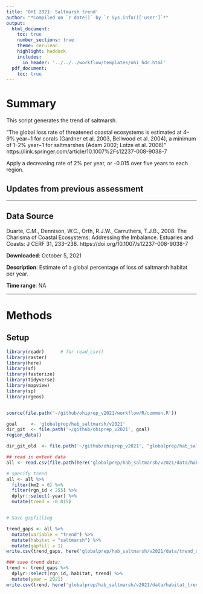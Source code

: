 ```yaml
---
title: 'OHI 2021: Saltmarsh trend'
author: "*Compiled on `r date()` by `r Sys.info()['user']`*"
output: 
  html_document:
    toc: true
    number_sections: true
    theme: cerulean
    highlight: haddock
    includes: 
      in_header: '../../../workflow/templates/ohi_hdr.html'
  pdf_document:
    toc: true
---
```


# Summary

This script generates the trend of saltmarsh. 

"The global loss rate of threatened coastal ecosystems is estimated at 4–9% year−1 for corals (Gardner et al. 2003, Bellwood et al. 2004), a minimum of 1–2% year−1 for saltmarshes (Adam 2002; Lotze et al. 2006)"
https://link.springer.com/article/10.1007%2Fs12237-008-9038-7

Apply a decreasing rate of 2% per year, or -0.015 over five years to each region.


## Updates from previous assessment

***
## Data Source 
Duarte, C.M., Dennison, W.C., Orth, R.J.W., Carruthers, T.J.B., 2008. The Charisma of Coastal Ecosystems: Addressing the Imbalance. Estuaries and Coasts: J CERF 31, 233–238. https://doi.org/10.1007/s12237-008-9038-7


**Downloaded**: October 5, 2021

**Description**:  Estimate of a global percentage of loss of saltmarsh habitat per year. 


**Time range**: NA


***
# Methods



## Setup
``` r
library(readr)      # for read_csv()
library(raster)
library(here)
library(sf)
library(fasterize)
library(tidyverse)
library(mapview)
library(sp)
library(rgeos)


source(file.path('~/github/ohiprep_v2021/workflow/R/common.R'))

goal     <- 'globalprep/hab_saltmarsh/v2021'
dir_git  <- file.path('~/github/ohiprep_v2021', goal)
region_data()

dir_git_old  <- file.path('~/github/ohiprep_v2021', "globalprep/hab_saltmarsh/v2012")

```

```r
## read in extent data
all <- read.csv(file.path(here("globalprep/hab_saltmarsh/v2021/data/habitat_extent_saltmarsh_updated.csv")))

# specify trend
all <- all %>%
  filter(km2 > 0) %>%
  filter(rgn_id < 255) %>%
  dplyr::select(-year) %>%
  mutate(trend = -0.015)


# Save gapfilling 

trend_gaps <- all %>%
  mutate(variable = "trend") %>%
  mutate(habitat = "saltmarsh") %>%
  mutate(gapfill = 1)
write.csv(trend_gaps, here('globalprep/hab_saltmarsh/v2021/data/trend_saltmarsh_gf.csv'), row.names=FALSE)

### save trend data:
trend <- trend_gaps %>%
  dplyr::select(rgn_id, habitat, trend) %>%
  mutate(year = 2021)
write.csv(trend, here('globalprep/hab_saltmarsh/v2021/data/habitat_trend_saltmarsh_updated.csv'), row.names=FALSE)

```

